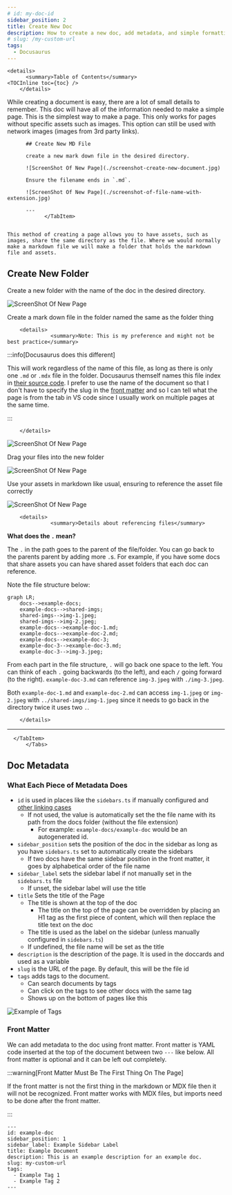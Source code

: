 ```yaml
---
# id: my-doc-id
sidebar_position: 2
title: Create New Doc
description: How to create a new doc, add metadata, and simple formatting.
# slug: /my-custom-url
tags: 
  - Docusaurus
---
```






    <details>
          <summary>Table of Contents</summary>
    <TOCInline toc={toc} />
        </details>
While creating a document is easy, there are a lot of small details to remember.
This doc will have all of the information needed to make a simple page.
    <Tabs queryString="asset-tab">
          <TabItem value="no-assets" label="Doc with no assets" default>
                              This is the simplest way to make a page. This only works for pages without specific assets such as images. This option can still be used with network images (images from 3rd party links).

          ## Create New MD File 

          create a new mark down file in the desired directory.

          ![ScreenShot Of New Page](./screenshot-create-new-document.jpg)

          Ensure the filename ends in `.md`.

          ![ScreenShot Of New Page](./screenshot-of-file-name-with-extension.jpg)

          ---
                </TabItem>
  <TabItem value="doc-with-assets" label="Doc with assets">

                                                                                                                                    This method of creating a page allows you to have assets, such as images, share the same directory as the file. Where we would normally make a markdown file we will make a folder that holds the markdown file and assets.

## Create New Folder

Create a new folder with the name of the doc in the desired directory. 

![ScreenShot Of New Page](./create-example-doc-folder.webp)

Create a mark down file in the folder named the same as the folder thing


        <details>
                  <summary>Note: This is my preference and might not be best practice</summary>
:::info[Docusaurus does this different]

This will work regardless of the name of this file, as long as there is only one `.md` or `.mdx` file in the folder. Docusaurus themself names this file index in [their source code](https://github.com/facebook/docusaurus/tree/main/website/blog/2021-05-12-announcing-docusaurus-two-beta). I prefer to use the name of the document so that I don't have to specify the slug in the [front matter](#doc-metadata-front-matter) and so I can tell what the page is from the tab in VS code since I usually work on multiple pages at the same time.

:::

        </details>


![ScreenShot Of New Page](./create-example-doc.webp)

Drag your files into the new folder

![ScreenShot Of New Page](./drag-and-drop-files.webp)

Use your assets in markdown like usual, ensuring to reference the asset file correctly

![ScreenShot Of New Page](./how-to-reference-file.webp)

        <details>
                  <summary>Details about referencing files</summary>

  **What does the `.` mean?**

 The `.` in the path goes to the parent of the file/folder. You can go back to the parents parent by adding more `.`s. For example, if you have some docs that share assets you can have shared asset folders that each doc can reference. 

  Note the file structure below:

```mermaid
graph LR;
    docs-->example-docs;
    example-docs-->shared-imgs;
    shared-imgs-->img-1.jpeg;
    shared-imgs-->img-2.jpeg;
    example-docs-->example-doc-1.md;
    example-docs-->example-doc-2.md;
    example-docs-->example-doc-3;
    example-doc-3-->example-doc-3.md;
    example-doc-3-->img-3.jpeg;

```


From each part in the file structure, `.` will go back one space to the left. You can think of each `.` going backwards (to the left), and each `/` going forward (to the right).
 `example-doc-3.md` can reference `img-3.jpeg` with `./img-3.jpeg`. 

Both `example-doc-1.md` and `example-doc-2.md` can access `img-1.jpeg` or `img-2.jpeg` with `../shared-imgs/img-1.jpeg` since it needs to go back in the directory twice it uses two `.`.

        </details>

---
      </TabItem>
          </Tabs>

## Doc Metadata

### What Each Piece of Metadata Does

- `id` is used in places like the `sidebars.ts` if manually configured and [other linking cases](/docs/docusaurus/show-folder-show-as-page#how)
  - If not used, the  value is automatically set the the file name with its path from the docs folder (without the file extension)
    - For example: `example-docs/example-doc` would be an autogenerated id.
- `sidebar_position` sets the position of the doc in the sidebar as long as you have `sidebars.ts` set to automatically create the sidebars
  - If two docs have the same sidebar position in the front matter, it goes by alphabetical order of the file name
- `sidebar_label` sets the sidebar label if not manually set in the `sidebars.ts` file
  - If unset, the sidebar label will use the title
- `title` Sets the title of the Page
  - The title is shown at the top of the doc
    - The title on the top of the page can be overridden by placing an H1 tag as the first piece of content, which will then replace the title text on the doc
  - The title is used as the label on the sidebar (unless manually configured in `sidebars.ts`)
  - If undefined, the file name will be set as the title
- `description` is the description of the page. It is used in the doccards and used as a variable
- `slug` is the URL of the page. By default, this will be the file id
- `tags` adds tags to the document.
  - Can search documents by tags
  - Can click on the tags to see other docs with the same tag
  - Shows up on the bottom of pages like this 

![Example of Tags](./example-tags.jpg)

### Front Matter
We can add metadata to the doc using front matter. Front matter is YAML code inserted at the top of the document between two `---` like below. All front matter is optional and it can be left out completely.

:::warning[Front Matter Must Be The First Thing On The Page]

If the front matter is not the first thing in the markdown or MDX file then it will not be recognized. Front matter works with MDX files, but imports need to be done after the front matter.

:::

```
---
id: example-doc
sidebar_position: 1
sidebar_label: Example Sidebar Label
title: Example Document
description: This is an example description for an example doc.
slug: my-custom-url
tags:
  - Example Tag 1
  - Example Tag 2
---
```